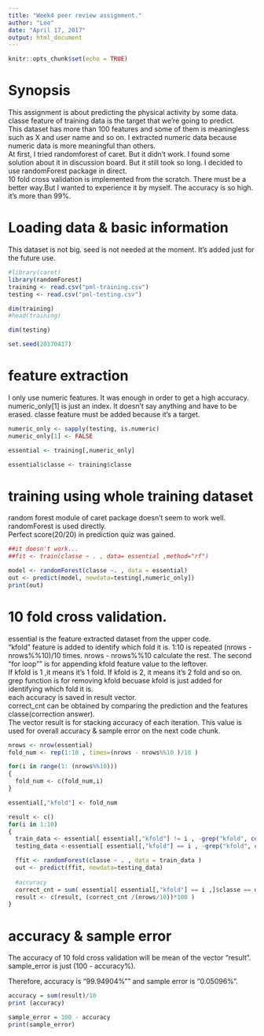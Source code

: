 ```yaml
---
title: "Week4 peer review assignment."
author: "Lee"
date: "April 17, 2017"
output: html_document
---
```


```r
knitr::opts_chunk$set(echo = TRUE)
```

# Synopsis
This assignment is about predicting the physical activity by some data. classe feature of training data is the target that we're going to predict.    
This dataset has more than 100 features and some of them is meaningless such as X and user name and so on. I extracted numeric data because numeric data is more meaningful than others.   
At first, I tried randomforest of caret. But it didn't work. I found some solution about it in discussion board. But it still took so long. I decided to use randomForest package in direct.   
10 fold cross validation is implemented from the scratch. There must be a better way.But I wanted to experience it by myself.
The accuracy is so high. it's more than 99%.  

# Loading data & basic information
This dataset is not big. 
seed is not needed at the moment. It's added just for the future use.
```r
#library(caret)
library(randomForest)
training <- read.csv("pml-training.csv")
testing <- read.csv("pml-testing.csv")

dim(training)
#head(training)

dim(testing)

set.seed(20170417)
```


# feature extraction
I only use numeric features. It was enough in order to get a high accuracy.   
numeric_only[1] is just an index. It doesn't say anything and have to be erased.
classe feature must be added because it's a target.
```r
numeric_only <- sapply(testing, is.numeric)
numeric_only[1] <- FALSE

essential <- training[,numeric_only]

essential$classe <- training$classe

```




# training using whole training dataset 
random forest module of caret package doesn't seem to work well.   
randomForest is used directly.  
Perfect score(20/20) in prediction quiz was gained.

```r
##it doesn't work...
##fit <- train(classe ~ . , data= essential ,method="rf")

model <- randomForest(classe ~. , data = essential)
out <- predict(model, newdata=testing[,numeric_only])
print(out)

```







# 10 fold cross validation.
essential is the feature extracted dataset from the upper code.  
"kfold" feature is added to identify which fold it is.
1:10 is repeated  (nrows - nrows%%10)/10 times. nrows - nrows%%10 calculate the rest. The second "for loop"" is for appending kfold feature value to the leftover.  
If kfold is 1 ,it means it's 1 fold. If kfold is 2, it means it's 2 fold and so on.   
grep function is for removing kfold becuase kfold is just added for identifying which fold it is.     
each accuracy is saved in result vector.   
correct_cnt can be obtained by comparing the prediction and the features classe(correction answer).   
The vector result is for stacking  accuracy of each iteration. This value is used for overall accuracy & sample error on the next code chunk.

```r


nrows <- nrow(essential)
fold_num <- rep(1:10 , times=(nrows - nrows%%10 )/10 )

for(i in range(1: (nrows%%10)))
{
  fold_num <- c(fold_num,i)
}

essential[,"kfold"] <- fold_num

result <- c()
for(i in 1:10)
{
  train_data <- essential[ essential[,"kfold"] != i , -grep("kfold", colnames(essential))]
  testing_data <-essential[ essential[,"kfold"] == i , -grep("kfold", colnames(essential))]

  ffit <- randomForest(classe ~ . , data = train_data )
  out <- predict(ffit, newdata=testing_data)
  
  #accuracy
  correct_cnt = sum( essential[ essential[,"kfold"] == i ,]$classe == out)
  result <- c(result, (correct_cnt /(nrows/10))*100 )
}


```


# accuracy & sample error
The accuracy of 10 fold cross validation will be mean of the vector "result".     
sample_error is just (100 - accuracy%).   

Therefore, accuracy is "99.94904%"" and sample error is "0.05096%".
```r
accuracy = sum(result)/10
print (accuracy)

sample_error = 100 - accuracy
print(sample_error)
```